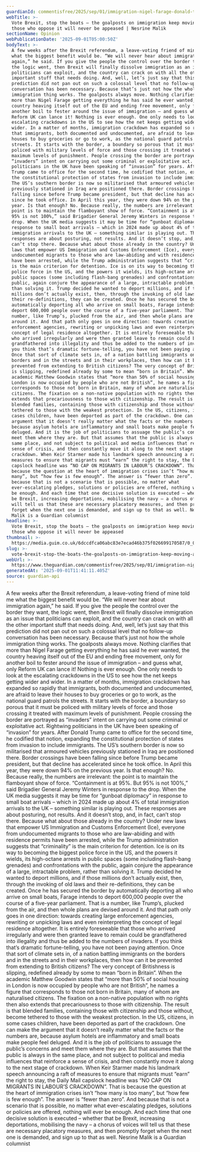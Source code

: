 ```yaml
---
guardianId: commentisfree/2025/sep/01/immigration-nigel-farage-donald-trump
webTitle: >-
  Vote Brexit, stop the boats – the goalposts on immigration keep moving, and
  those who oppose it will never be appeased | Nesrine Malik
sectionName: Opinion
webPublicationDate: '2025-09-01T05:00:50Z'
bodyText: >-
  A few weeks after the Brexit referendum, a leave-voting friend of mine told me
  what the biggest benefit would be. “We will never hear about immigration
  again,” he said. If you give the people the control over the border they want,
  the logic went, then Brexit will finally dissolve immigration as an issue that
  politicians can exploit, and the country can crack on with all the other
  important stuff that needs doing. And, well, let’s just say that this
  prediction did not pan out on such a colossal level that no follow-up
  conversation has been necessary. Because that’s just not how the whole
  immigration thing works. The goalposts always move. Nothing clarifies that
  more than Nigel Farage getting everything he has said he ever wanted, the
  country heaving itself out of the EU and ending free movement, only for
  another boil to fester around the issue of immigration – and guess what, only
  Reform UK can lance it! Nothing is ever enough. One only needs to look at the
  escalating crackdowns in the US to see how the net keeps getting wider and
  wider. In a matter of months, immigration crackdown has expanded so rapidly
  that immigrants, both documented and undocumented, are afraid to leave their
  houses to buy groceries or go to work, as the national guard patrols the
  streets. It starts with the border, a boundary so porous that it must be
  policed with military levels of force and those crossing it treated with
  maximum levels of punishment. People crossing the border are portrayed as
  “invaders” intent on carrying out some criminal or exploitative act. Rightwing
  politicians in the UK have been speaking of “invasion” for years. After Donald
  Trump came to office for the second time, he codified that notion, expanding
  the constitutional protection of states from invasion to include immigrants.
  The US’s southern border is now so militarised that armoured vehicles
  previously stationed in Iraq are positioned there. Border crossings have been
  falling since before Trump became president, but that decline has accelerated
  since he took office. In April this year, they were down 94% on the previous
  year. Is that enough? No. Because really, the numbers are irrelevant: the
  point is to maintain the flamboyant show of force. “Containment is at 95%. But
  95% is not 100%,” said Brigadier General Jeremy Winters in response to the
  drop. When the UK media suggests it may be time for “gunboat diplomacy” in
  response to small boat arrivals – which in 2024 made up about 4% of total
  immigration arrivals to the UK – something similar is playing out. These
  responses are about posturing, not results. And it doesn’t stop, and, in fact,
  can’t stop there. Because what about those already in the country? Under new
  laws that empower US Immigration and Customs Enforcement (Ice), everyone from
  undocumented migrants to those who are law-abiding and with residence permits
  have been arrested, while the Trump administration suggests that “criminality”
  is the main criterion for detention. Ice is on its way to becoming the biggest
  police force in the US, and the powers it wields, its high-octane arrests in
  public spaces (some including flash-bang grenades) and confrontations with the
  public, again conjure the appearance of a large, intractable problem, rather
  than solving it. Trump decided he wanted to deport millions, and if those
  millions don’t actually exist, then, through the invoking of old laws and
  their re-definitions, they can be created. Once he has secured the border by
  automatically deporting all who arrive on small boats, Farage intends to
  deport 600,000 people over the course of a five-year parliament. That is a
  number, like Trump’s, plucked from the air, and then whole plans are devised
  around it. And that path only goes in one direction: towards creating large
  enforcement agencies, rewriting or unpicking laws and even reinterpreting the
  concept of legal residence altogether. It is entirely foreseeable that those
  who arrived irregularly and were then granted leave to remain could be
  grandfathered into illegality and thus be added to the numbers of invaders. If
  you think that’s dramatic fortune-telling, you have not been paying attention.
  Once that sort of climate sets in, of a nation battling immigrants on the
  borders and in the streets and in their workplaces, then how can it be
  prevented from extending to British citizens? The very concept of Britishness
  is slipping, redefined already by some to mean “born in Britain”. When the
  academic Matthew Goodwin states that “more than 50% of social housing in
  London is now occupied by people who are not British”, he names a figure that
  corresponds to those not born in Britain, many of whom are naturalised
  citizens. The fixation on a non-native population with no rights then also
  extends that precariousness to those with citizenship. The result is that
  blended families, containing those with citizenship and those without, become
  tethered to those with the weakest protection. In the US, citizens, in some
  cases children, have been deported as part of the crackdown. One can make the
  argument that it doesn’t really matter what the facts or the numbers are,
  because asylum hotels are inflammatory and small boats make people feel
  deluged. And it is the job of politicians to assuage the public’s concerns and
  meet them where they are. But that assumes that the public is always in the
  same place, and not subject to political and media influences that reinforce a
  sense of crisis, and then constantly move it along to the next stage of
  crackdown. When Keir Starmer made his landmark speech announcing a raft of
  measures to ensure that migrants must “earn” the right to stay, the Daily Mail
  capslock headline was “NO CAP ON MIGRANTS IN LABOUR’S CRACKDOWN”. That is
  because the question at the heart of immigration crises isn’t “how many is too
  many”, but “how few is few enough”. The answer is “fewer than zero”. And
  because that is not a scenario that is possible, no matter what
  ever-escalating pledges, solutions or policies are offered, nothing will ever
  be enough. And each time that one decisive solution is executed – whether that
  be Brexit, increasing deportations, mobilising the navy – a chorus of voices
  will tell us that these are necessary placatory measures, and then promptly
  forget when the next one is demanded, and sign up to that as well. Nesrine
  Malik is a Guardian columnist
headline: >-
  Vote Brexit, stop the boats – the goalposts on immigration keep moving, and
  those who oppose it will never be appeased
thumbnail: >-
  https://media.guim.co.uk/6dccdfca06abc83e7ecad46b375f026699170587/0_0_5000_4000/500.jpg
slug: >-
  vote-brexit-stop-the-boats-the-goalposts-on-immigration-keep-moving-and-those-who-oppose-it-will-never-be-appeased-or-nesrine-malik
webUrl: >-
  https://www.theguardian.com/commentisfree/2025/sep/01/immigration-nigel-farage-donald-trump
generatedAt: '2025-09-01T11:41:11.405Z'
source: guardian-api
---
```

A few weeks after the Brexit referendum, a leave-voting friend of mine told me what the biggest benefit would be. “We will never hear about immigration again,” he said. If you give the people the control over the border they want, the logic went, then Brexit will finally dissolve immigration as an issue that politicians can exploit, and the country can crack on with all the other important stuff that needs doing. And, well, let’s just say that this prediction did not pan out on such a colossal level that no follow-up conversation has been necessary. Because that’s just not how the whole immigration thing works. The goalposts always move. Nothing clarifies that more than Nigel Farage getting everything he has said he ever wanted, the country heaving itself out of the EU and ending free movement, only for another boil to fester around the issue of immigration – and guess what, only Reform UK can lance it! Nothing is ever enough. One only needs to look at the escalating crackdowns in the US to see how the net keeps getting wider and wider. In a matter of months, immigration crackdown has expanded so rapidly that immigrants, both documented and undocumented, are afraid to leave their houses to buy groceries or go to work, as the national guard patrols the streets. It starts with the border, a boundary so porous that it must be policed with military levels of force and those crossing it treated with maximum levels of punishment. People crossing the border are portrayed as “invaders” intent on carrying out some criminal or exploitative act. Rightwing politicians in the UK have been speaking of “invasion” for years. After Donald Trump came to office for the second time, he codified that notion, expanding the constitutional protection of states from invasion to include immigrants. The US’s southern border is now so militarised that armoured vehicles previously stationed in Iraq are positioned there. Border crossings have been falling since before Trump became president, but that decline has accelerated since he took office. In April this year, they were down 94% on the previous year. Is that enough? No. Because really, the numbers are irrelevant: the point is to maintain the flamboyant show of force. “Containment is at 95%. But 95% is not 100%,” said Brigadier General Jeremy Winters in response to the drop. When the UK media suggests it may be time for “gunboat diplomacy” in response to small boat arrivals – which in 2024 made up about 4% of total immigration arrivals to the UK – something similar is playing out. These responses are about posturing, not results. And it doesn’t stop, and, in fact, can’t stop there. Because what about those already in the country? Under new laws that empower US Immigration and Customs Enforcement (Ice), everyone from undocumented migrants to those who are law-abiding and with residence permits have been arrested, while the Trump administration suggests that “criminality” is the main criterion for detention. Ice is on its way to becoming the biggest police force in the US, and the powers it wields, its high-octane arrests in public spaces (some including flash-bang grenades) and confrontations with the public, again conjure the appearance of a large, intractable problem, rather than solving it. Trump decided he wanted to deport millions, and if those millions don’t actually exist, then, through the invoking of old laws and their re-definitions, they can be created. Once he has secured the border by automatically deporting all who arrive on small boats, Farage intends to deport 600,000 people over the course of a five-year parliament. That is a number, like Trump’s, plucked from the air, and then whole plans are devised around it. And that path only goes in one direction: towards creating large enforcement agencies, rewriting or unpicking laws and even reinterpreting the concept of legal residence altogether. It is entirely foreseeable that those who arrived irregularly and were then granted leave to remain could be grandfathered into illegality and thus be added to the numbers of invaders. If you think that’s dramatic fortune-telling, you have not been paying attention. Once that sort of climate sets in, of a nation battling immigrants on the borders and in the streets and in their workplaces, then how can it be prevented from extending to British citizens? The very concept of Britishness is slipping, redefined already by some to mean “born in Britain”. When the academic Matthew Goodwin states that “more than 50% of social housing in London is now occupied by people who are not British”, he names a figure that corresponds to those not born in Britain, many of whom are naturalised citizens. The fixation on a non-native population with no rights then also extends that precariousness to those with citizenship. The result is that blended families, containing those with citizenship and those without, become tethered to those with the weakest protection. In the US, citizens, in some cases children, have been deported as part of the crackdown. One can make the argument that it doesn’t really matter what the facts or the numbers are, because asylum hotels are inflammatory and small boats make people feel deluged. And it is the job of politicians to assuage the public’s concerns and meet them where they are. But that assumes that the public is always in the same place, and not subject to political and media influences that reinforce a sense of crisis, and then constantly move it along to the next stage of crackdown. When Keir Starmer made his landmark speech announcing a raft of measures to ensure that migrants must “earn” the right to stay, the Daily Mail capslock headline was “NO CAP ON MIGRANTS IN LABOUR’S CRACKDOWN”. That is because the question at the heart of immigration crises isn’t “how many is too many”, but “how few is few enough”. The answer is “fewer than zero”. And because that is not a scenario that is possible, no matter what ever-escalating pledges, solutions or policies are offered, nothing will ever be enough. And each time that one decisive solution is executed – whether that be Brexit, increasing deportations, mobilising the navy – a chorus of voices will tell us that these are necessary placatory measures, and then promptly forget when the next one is demanded, and sign up to that as well. Nesrine Malik is a Guardian columnist
